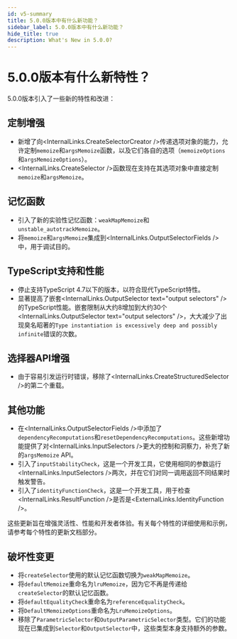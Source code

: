 ```yaml
---
id: v5-summary
title: 5.0.0版本中有什么新功能？
sidebar_label: 5.0.0版本中有什么新功能？
hide_title: true
description: What's New in 5.0.0?
---
```



# 5.0.0版本有什么新特性？

5.0.0版本引入了一些新的特性和改进：

## 定制增强

- 新增了向<InternalLinks.CreateSelectorCreator />传递选项对象的能力，允许定制`memoize`和`argsMemoize`函数，以及它们各自的选项（`memoizeOptions`和`argsMemoizeOptions`）。
- <InternalLinks.CreateSelector />函数现在支持在其选项对象中直接定制`memoize`和`argsMemoize`。

## 记忆函数

- 引入了新的实验性记忆函数：`weakMapMemoize`和`unstable_autotrackMemoize`。
- 将`memoize`和`argsMemoize`集成到<InternalLinks.OutputSelectorFields />中，用于调试目的。

## TypeScript支持和性能

- 停止支持TypeScript 4.7以下的版本，以符合现代TypeScript特性。
- 显著提高了嵌套<InternalLinks.OutputSelector text="output selectors" />的TypeScript性能。嵌套限制从大约8增加到大约30个<InternalLinks.OutputSelector text="output selectors" />，大大减少了出现臭名昭著的`Type instantiation is excessively deep and possibly infinite`错误的次数。

## 选择器API增强

- 由于容易引发运行时错误，移除了<InternalLinks.CreateStructuredSelector />的第二个重载。

## 其他功能

- 在<InternalLinks.OutputSelectorFields />中添加了`dependencyRecomputations`和`resetDependencyRecomputations`。这些新增功能提供了对<InternalLinks.InputSelectors />更大的控制和洞察力，补充了新的`argsMemoize` API。
- 引入了`inputStabilityCheck`，这是一个开发工具，它使用相同的参数运行<InternalLinks.InputSelectors />两次，并在它们对同一调用返回不同结果时触发警告。
- 引入了`identityFunctionCheck`，这是一个开发工具，用于检查<InternalLinks.ResultFunction />是否是<ExternalLinks.IdentityFunction />。

这些更新旨在增强灵活性、性能和开发者体验。有关每个特性的详细使用和示例，请参考每个特性的更新文档部分。

## 破坏性变更

- 将`createSelector`使用的默认记忆函数切换为`weakMapMemoize`。
- 将`defaultMemoize`重命名为`lruMemoize`，因为它不再是传递给`createSelector`的默认记忆函数。
- 将`defaultEqualityCheck`重命名为`referenceEqualityCheck`。
- 将`DefaultMemoizeOptions`重命名为`LruMemoizeOptions`。
- 移除了`ParametricSelector`和`OutputParametricSelector`类型。它们的功能现在已集成到`Selector`和`OutputSelector`中，这些类型本身支持额外的参数。
